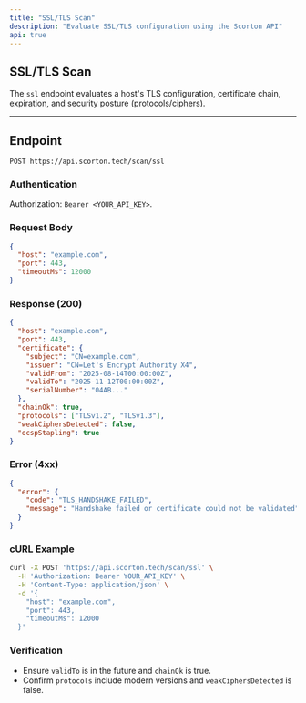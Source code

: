 ```yaml
---
title: "SSL/TLS Scan"
description: "Evaluate SSL/TLS configuration using the Scorton API"
api: true
---
```


## SSL/TLS Scan

The `ssl` endpoint evaluates a host's TLS configuration, certificate chain, expiration, and security posture (protocols/ciphers).

---

## Endpoint

`POST https://api.scorton.tech/scan/ssl`

### Authentication

Authorization: `Bearer <YOUR_API_KEY>`.

### Request Body

```json
{
  "host": "example.com",
  "port": 443,
  "timeoutMs": 12000
}
```

### Response (200)

```json
{
  "host": "example.com",
  "port": 443,
  "certificate": {
    "subject": "CN=example.com",
    "issuer": "CN=Let's Encrypt Authority X4",
    "validFrom": "2025-08-14T00:00:00Z",
    "validTo": "2025-11-12T00:00:00Z",
    "serialNumber": "04AB..."
  },
  "chainOk": true,
  "protocols": ["TLSv1.2", "TLSv1.3"],
  "weakCiphersDetected": false,
  "ocspStapling": true
}
```

### Error (4xx)

```json
{
  "error": {
    "code": "TLS_HANDSHAKE_FAILED",
    "message": "Handshake failed or certificate could not be validated"
  }
}
```

### cURL Example

```bash
curl -X POST 'https://api.scorton.tech/scan/ssl' \
  -H 'Authorization: Bearer YOUR_API_KEY' \
  -H 'Content-Type: application/json' \
  -d '{
    "host": "example.com",
    "port": 443,
    "timeoutMs": 12000
  }'
```

### Verification

- Ensure `validTo` is in the future and `chainOk` is true.
- Confirm `protocols` include modern versions and `weakCiphersDetected` is false.



